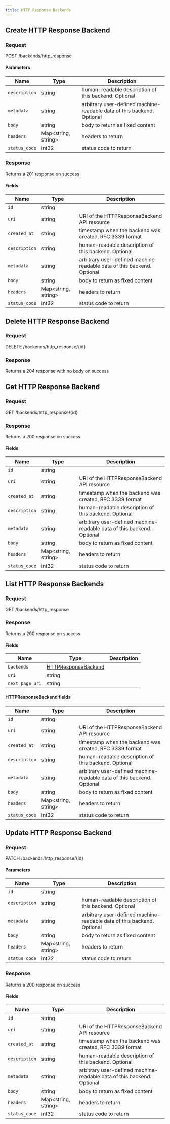 ```yaml
---
title: HTTP Response Backends
---
```




## Create HTTP Response Backend

### Request

POST /backends/http_response

<HTTPResponseBackendsCreateRequest />

#### Parameters

| Name          | Type                      | Description                                                            |
| ------------- | ------------------------- | ---------------------------------------------------------------------- |
| `description` | string                    | human-readable description of this backend. Optional                   |
| `metadata`    | string                    | arbitrary user-defined machine-readable data of this backend. Optional |
| `body`        | string                    | body to return as fixed content                                        |
| `headers`     | Map&lt;string, string&gt; | headers to return                                                      |
| `status_code` | int32                     | status code to return                                                  |

### Response

Returns a 201 response on success

<HTTPResponseBackendsCreateResponse />

#### Fields

| Name          | Type                      | Description                                                            |
| ------------- | ------------------------- | ---------------------------------------------------------------------- |
| `id`          | string                    |                                                                        |
| `uri`         | string                    | URI of the HTTPResponseBackend API resource                            |
| `created_at`  | string                    | timestamp when the backend was created, RFC 3339 format                |
| `description` | string                    | human-readable description of this backend. Optional                   |
| `metadata`    | string                    | arbitrary user-defined machine-readable data of this backend. Optional |
| `body`        | string                    | body to return as fixed content                                        |
| `headers`     | Map&lt;string, string&gt; | headers to return                                                      |
| `status_code` | int32                     | status code to return                                                  |

## Delete HTTP Response Backend

### Request

DELETE /backends/http_response/\{id\}

<HTTPResponseBackendsDeleteRequest />

### Response

Returns a 204 response with no body on success

## Get HTTP Response Backend

### Request

GET /backends/http_response/\{id\}

<HTTPResponseBackendsGetRequest />

### Response

Returns a 200 response on success

<HTTPResponseBackendsGetResponse />

#### Fields

| Name          | Type                      | Description                                                            |
| ------------- | ------------------------- | ---------------------------------------------------------------------- |
| `id`          | string                    |                                                                        |
| `uri`         | string                    | URI of the HTTPResponseBackend API resource                            |
| `created_at`  | string                    | timestamp when the backend was created, RFC 3339 format                |
| `description` | string                    | human-readable description of this backend. Optional                   |
| `metadata`    | string                    | arbitrary user-defined machine-readable data of this backend. Optional |
| `body`        | string                    | body to return as fixed content                                        |
| `headers`     | Map&lt;string, string&gt; | headers to return                                                      |
| `status_code` | int32                     | status code to return                                                  |

## List HTTP Response Backends

### Request

GET /backends/http_response

<HTTPResponseBackendsListRequest />

### Response

Returns a 200 response on success

<HTTPResponseBackendsListResponse />

#### Fields

| Name            | Type                                               | Description |
| --------------- | -------------------------------------------------- | ----------- |
| `backends`      | [HTTPResponseBackend](#httpresponsebackend-fields) |             |
| `uri`           | string                                             |             |
| `next_page_uri` | string                                             |             |

#### HTTPResponseBackend fields

| Name          | Type                      | Description                                                            |
| ------------- | ------------------------- | ---------------------------------------------------------------------- |
| `id`          | string                    |                                                                        |
| `uri`         | string                    | URI of the HTTPResponseBackend API resource                            |
| `created_at`  | string                    | timestamp when the backend was created, RFC 3339 format                |
| `description` | string                    | human-readable description of this backend. Optional                   |
| `metadata`    | string                    | arbitrary user-defined machine-readable data of this backend. Optional |
| `body`        | string                    | body to return as fixed content                                        |
| `headers`     | Map&lt;string, string&gt; | headers to return                                                      |
| `status_code` | int32                     | status code to return                                                  |

## Update HTTP Response Backend

### Request

PATCH /backends/http_response/\{id\}

<HTTPResponseBackendsUpdateRequest />

#### Parameters

| Name          | Type                      | Description                                                            |
| ------------- | ------------------------- | ---------------------------------------------------------------------- |
| `id`          | string                    |                                                                        |
| `description` | string                    | human-readable description of this backend. Optional                   |
| `metadata`    | string                    | arbitrary user-defined machine-readable data of this backend. Optional |
| `body`        | string                    | body to return as fixed content                                        |
| `headers`     | Map&lt;string, string&gt; | headers to return                                                      |
| `status_code` | int32                     | status code to return                                                  |

### Response

Returns a 200 response on success

<HTTPResponseBackendsUpdateResponse />

#### Fields

| Name          | Type                      | Description                                                            |
| ------------- | ------------------------- | ---------------------------------------------------------------------- |
| `id`          | string                    |                                                                        |
| `uri`         | string                    | URI of the HTTPResponseBackend API resource                            |
| `created_at`  | string                    | timestamp when the backend was created, RFC 3339 format                |
| `description` | string                    | human-readable description of this backend. Optional                   |
| `metadata`    | string                    | arbitrary user-defined machine-readable data of this backend. Optional |
| `body`        | string                    | body to return as fixed content                                        |
| `headers`     | Map&lt;string, string&gt; | headers to return                                                      |
| `status_code` | int32                     | status code to return                                                  |

